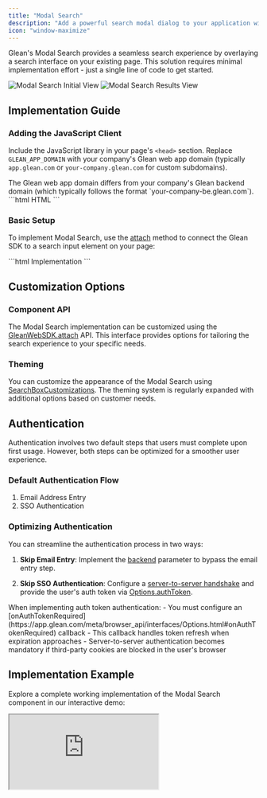 ```yaml
---
title: "Modal Search"
description: "Add a powerful search modal dialog to your application with minimal code integration"
icon: "window-maximize"
---
```


Glean's Modal Search provides a seamless search experience by overlaying a search interface on your existing page. This solution requires minimal implementation effort - just a single line of code to get started.

<Frame>
  <img src="./images/introduction/nsr-1.png" alt="Modal Search Initial View" />
</Frame>

<Frame>
  <img src="./images/introduction/nsr-2.png" alt="Modal Search Results View" />
</Frame>

## Implementation Guide

### Adding the JavaScript Client

Include the JavaScript library in your page's `<head>` section. Replace `GLEAN_APP_DOMAIN` with your company's Glean web app domain (typically `app.glean.com` or `your-company.glean.com` for custom subdomains).

<Info>
  The Glean web app domain differs from your company's Glean backend domain (which typically follows the format `your-company-be.glean.com`).
</Info>

<CodeGroup>
```html HTML
<script defer src="https://{GLEAN_APP_DOMAIN}/embedded-search-latest.min.js"></script>
```
</CodeGroup>

### Basic Setup

To implement Modal Search, use the [attach]({{process.env.JS_API_TYPEDOCS_URL}}/interfaces/GleanWebSDK.html#attach) method to connect the Glean SDK to a search input element on your page:

<CodeGroup>
```html Implementation
<script>
  addEventListener('DOMContentLoaded', () => {
    GleanWebSDK.attach(document.getElementById('search-box'))
  })
</script>
```
</CodeGroup>

## Customization Options

### Component API

The Modal Search implementation can be customized using the [GleanWebSDK.attach]({{process.env.JS_API_TYPEDOCS_URL}}/interfaces/GleanWebSDK.html#attach) API. This interface provides options for tailoring the search experience to your specific needs.

### Theming

You can customize the appearance of the Modal Search using [SearchBoxCustomizations]({{process.env.JS_API_TYPEDOCS_URL}}/interfaces/SearchBoxCustomizations.html). The theming system is regularly expanded with additional options based on customer needs.

## Authentication

<Note>
  Authentication involves two default steps that users must complete upon first usage. However, both steps can be optimized for a smoother user experience.
</Note>

### Default Authentication Flow
1. Email Address Entry
2. SSO Authentication

### Optimizing Authentication

You can streamline the authentication process in two ways:

1. **Skip Email Entry**: Implement the [backend](https://app.glean.com/meta/browser_api/interfaces/SearchOptions.html#backend) parameter to bypass the email entry step.

2. **Skip SSO Authentication**: Configure a [server-to-server handshake](https://docs.google.com/document/d/12q1oQWwhkLQyIHXKE7OF6XtvJZ5av50Wd_NKUbRh5u4/edit) and provide the user's auth token via [Options.authToken](https://app.glean.com/meta/browser_api/interfaces/Options.html#authToken).

<Warning>
  When implementing auth token authentication:
  - You must configure an [onAuthTokenRequired](https://app.glean.com/meta/browser_api/interfaces/Options.html#onAuthTokenRequired) callback
  - This callback handles token refresh when expiration approaches
  - Server-to-server authentication becomes mandatory if third-party cookies are blocked in the user's browser
</Warning>

## Implementation Example

Explore a complete working implementation of the Modal Search component in our interactive demo:

<Frame>
  <iframe
    src="https://codepen.io/GleanWork/embed/VwWJOjZ?default-tab=js%2Cresult&editable=true"
    style={{width: '100%', height: '500px'}}
    title="Modal Search | Glean"
  />
</Frame>